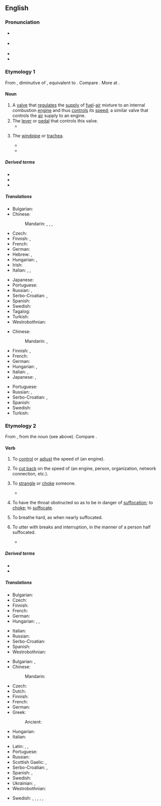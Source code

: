 ==English==
{{wikipedia|throttle (disambiguation)|throttle}}

===Pronunciation===
* {{a|RP}} {{IPA|en|/ˈθɹɒt.l̩/}}
* {{a|GA}} {{IPA|en|/ˈθɹɔ.təl/|/ˈθɹɑ.təl/|/ˈθɹɑ.tl̩/}}
* {{audio|en|LL-Q1860 (eng)-Vealhurl-throttle.wav|Audio (UK)}}
* {{rhymes|en|ɒtəl|s=2}}

===Etymology 1===
From {{inh|en|enm||*throtel}}, diminutive of {{m|enm|throte||throat}}, equivalent to {{suffix|en|throat|le|nocat=1}}. Compare {{cog|de|Drossel||throttle}}. More at {{m|en|throat}}.

====Noun====
{{en-noun}}

# A [[valve]] that [[regulate]]s the [[supply]] of [[fuel]]-[[air]] mixture to an internal combustion [[engine]] and thus [[control]]s its [[speed]]; a similar valve that controls the [[air]] supply to an engine.
# The [[lever]] or [[pedal]] that controls this valve.
#* {{quote-journal|en|year=1961|month=July|author=J. Geoffrey Todd|title=Impressions of railroading in the United States: Part Two|journal=Trains Illustrated|page=425|text=To my unpractised eye, the undulations in the track were quite imperceptible, but the engineer's hand on the '''throttle''' was never still.}}
#: {{syn|en|accelerator|gas pedal|gas}}
# {{lb|en|anatomy|archaic}} The [[windpipe]] or [[trachea]].
#* {{RQ:Scott Poetical Works|volume=X|poem=Search after Happiness|stanza=XIX|pages=235–236|pageref=236|passage=Then up got Peg, and round the house gan scuttle, / In search of goods her customer to nail, / Until the Sultaun strain'd his princely '''throttle''', / And hollow'd,—"Ma'am, that is not what I ail.["]}}
#* {{quote-book|en|year=1915|chapter=XXXVII|chapterurl={{fullurl:s:en:Doctor Syn/Chapter 37}}|title=Doctor Syn|author=Russell Thorndike|authorlink=Russell Thorndike|passage=From the cabin came that horrible song: "Here's to the feet wot have walked the plank. ⁠Yo ho! for the dead man's '''throttle'''."}}

=====Derived terms=====
* {{l|en|autothrottle}}
* {{l|en|throttle chop}}
* {{l|en|throttle steering}}

=====Translations=====
{{trans-top|valve}}
* Bulgarian: {{t+|bg|клапан|m}}
* Chinese:
*: Mandarin: {{t+|cmn|風門}}, {{t+|cmn|风门|tr=fēngmén}}, {{t+|cmn|節流閥}}, {{t+|cmn|节流阀|tr=jiéliúfá}}
* Czech: {{t+|cs|ventil|m}}
* Finnish: {{t+|fi|kuristusläppä}}, {{t|fi|kaasuläppä}}
* French: {{t+|fr|accélérateur|m}}
* German: {{t+|de|Drossel|f}} {{qualifier|technical}}
* Hebrew: {{t+|he|מַשְׁנֵק|m}}, {{t|he|מַצְעֶֽרֶת|f}}
* Hungarian: {{t+|hu|szelep}}, {{t|hu|fojtószelep}}
* Irish: {{t|ga|scóig|f}}
* Italian: {{t+|it|acceleratore|m}}, {{t+|it|farfalla|f}}, {{t|it|valvola a farfalla|f}}
{{trans-mid}}
* Japanese: {{t|ja|スロットル|tr=surottoru}}
* Portuguese: {{t|pt|[[válvula]] [[reguladora]]|f}}
* Russian: {{t+|ru|дро́ссель|m}}, {{t-check|ru|[[дроссельный|дро́ссельная]] [[засло́нка]]|f}} {{attention|ru|2=was "[[дроссельный|дроссельная]] [[заслонка]]" - assumed sum-of-parts; if an idiom, remove the wikilinks to the individual words. see [[User:Kephir/gadgets/xte#Translation_fixing]]}}
* Serbo-Croatian: {{t|sh|вентил|m}}, {{t+|sh|ventil|m}}
* Spanish: {{t+|es|acelerador|m}}
* Swedish: {{t|sv|strypventil|c}}
* Tagalog: {{t|tl|panubo}}
* Turkish: {{t+|tr|gaz}}
* Westrobothnian: {{t|gmq-bot|striv|m}}
{{trans-bottom}}

{{trans-top-see|the lever or pedal that controls this valve|accelerator|gas pedal|gas}}
* Chinese:
*: Mandarin: {{t+|cmn|油門}}, {{t+|cmn|油门|tr=yóumén}}
* Finnish: {{t+|fi|kaasupoljin}}, {{t+|fi|kaasu}}
* French: {{t+|fr|accélérateur|m}}
* German: {{t+|de|Gaspedal|n}}
* Hungarian: {{t+|hu|gázpedál}}, {{t+|hu|gáz}}
* Italian: {{t+|it|pedale|m}}, {{t+|it|manetta|f}}
* Japanese: {{t+|ja|アクセル|tr=akuseru}}, {{t|ja|アクセレレーター|tr=akusererētā}}
{{trans-mid}}
* Portuguese: {{t+|pt|acelerador|m}}
* Russian: {{t-check|ru|[[педа́ль]] [[газ|га́за]]|f}} {{attention|ru|2=was "[[педаль]] [[газ|газа]]" - assumed sum-of-parts; if an idiom, remove the wikilinks to the individual words. see [[User:Kephir/gadgets/xte#Translation_fixing]]}}, {{t+|ru|акселера́тор|m}}
* Serbo-Croatian: {{t|sh|papučica gasa}}, {{t|sh|pedala gasa}}
* Spanish: {{t+|es|acelerador|m}}
* Swedish: {{t+|sv|gaspedal|c}}
* Turkish: {{t|tr|gaz pedalı}}
{{trans-bottom}}

{{trans-see|anatomy, archaic: windpipe or trachea|windpipe|trachea}}

===Etymology 2===
From {{inh|en|enm|throtlen||to choke, strangle, suffocate}}, from the noun (see above). Compare {{cog|de|erdrosseln||to strangle, choke, throttle}}.

====Verb====
{{en-verb}}

# {{lb|en|transitive}} To [[control]] or [[adjust]] the speed of (an engine).
# {{lb|en|transitive}} To [[cut back]] on the speed of (an engine, person, organization, network connection, etc.).
# {{lb|en|transitive}} To [[strangle]] or [[choke]] someone.
#* {{RQ:Milton Eikonoklastes|passage=Grant him this, and the Parliament hath no more freedom than if it sat in his noose, which, when he pleases to draw together with one twitch of his negative, shall '''throttle''' a whole nation, to the wish of Caligula, in one neck.}}
# {{lb|en|intransitive}} To have the throat obstructed so as to be in danger of [[suffocation]]; to [[choke]]; to [[suffocate]].
# {{lb|en|intransitive}} To breathe hard, as when nearly suffocated.
# {{lb|en|transitive}} To utter with breaks and interruption, in the manner of a person half suffocated.
#*{{RQ:Shakespeare Midsummer|V|i|passage=I have seen them shiver and look pale,<br>Make periods in the midst of sentences,<br>'''Throttle''' their practised accent in their fears.}}

=====Derived terms=====
* {{l|en|throttle down}}
* {{l|en|throttle up}}

=====Translations=====
{{trans-top|to cut back speed}}
* Bulgarian: {{t+|bg|забавям}}
* Czech: {{t|cs|brzdit}}
* Finnish: {{t|fi|[[hidastaa]] [[jokin|jonkin]] [[vauhti|vauhtia]]}}
* French: {{t+|fr|limiter}}
* German: {{t+|de|drosseln}}
* Hungarian: {{t+|hu|lassít}}, {{t+|hu|fékez}}, {{t+|hu|lefékez}}
{{trans-mid}}
* Italian: {{t+|it|rallentare}}
* Russian: {{t+|ru|замедля́ть}}
* Serbo-Croatian: {{t|sh|oduzeti gas}}
* Spanish: {{t+|es|ralentizar}}
* Westrobothnian: {{t|gmq-bot|striiv}}
{{trans-bottom}}

{{trans-top|to strangle someone}}
* Bulgarian: {{t+|bg|душа}}, {{t+|bg|задушавам}}
* Chinese:
*: Mandarin: {{t+|cmn|掐死|tr=qiāsǐ|sc=Hani}}
* Czech: {{t+|cs|škrtit}}
* Dutch: {{t+|nl|wurgen}}
* Finnish: {{t+|fi|kuristaa}}
* French: {{t+|fr|étrangler}}
* German: {{t+|de|würgen}}
* Greek:
*: Ancient: {{t|grc|ἄγχω}}
* Hungarian: {{t+|hu|megfojt}}
* Italian: {{t+|it|soffocare}}
{{trans-mid}}
* Latin: {{t|la|angō}}, {{t|la|offōcō}}, {{t|la|strangulō}}
* Portuguese: {{t+|pt|estrangular}}
* Russian: {{t+|ru|души́ть}}
* Scottish Gaelic: {{t|gd|tachd}}, {{t|gd|mùch}}
* Serbo-Croatian: {{t+|sh|zagušiti}}, {{t+|sh|zadaviti}}
* Spanish: {{t+|es|estrangular}}, {{t|es|ofocar}}
* Swedish: {{t+|sv|strypa}}
* Ukrainian: {{t|uk|души́ти|impf}}, {{t|uk|задуши́ти|pf}}
* Westrobothnian: {{t|gmq-bot|striiv}}
{{trans-bottom}}

{{checktrans-top}}
* Swedish: {{t+check|sv|gasa}}, {{qualifier|increase the speed/[[throttle up]]}} {{t-check|sv|öka gasen}}, {{t-check|sv|strypa gasen}}, {{qualifier|decrease the speed}} {{t-check|sv|minska gasen}}, {{qualifier|of a person}} {{t+check|sv|undertrycka}}, {{qualifier|of an organization}} {{t+check|sv|begränsa}}
{{trans-mid}}
{{trans-bottom}}
